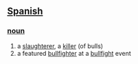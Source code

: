 == [[Spanish]] ==
=== [[noun]] ===
# a [[slaughterer]], a [[killer]] (of bulls)
# a featured [[bullfighter]] at a [[bullfight]] event